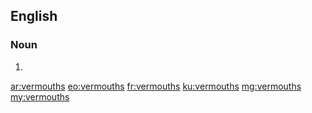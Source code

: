 ==English==

===Noun===
{{head|en|plural}}

# {{plural of|vermouth|lang=en}}

[[ar:vermouths]]
[[eo:vermouths]]
[[fr:vermouths]]
[[ku:vermouths]]
[[mg:vermouths]]
[[my:vermouths]]